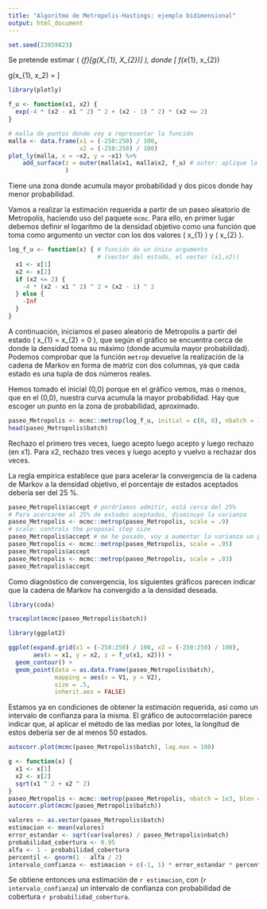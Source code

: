 ```yaml
---
title: "Algoritmo de Metropolis-Hastings: ejemplo bidimensional"
output: html_document
---
```


```r
set.seed(23059823)
```

Se pretende estimar \( \mathbb{E}_{f}[g(X_{1}, X_{2})] \), donde
\[
  f(x_{1}, x_{2}) \propto
  \begin{cases}
    \mathrm{e}^{-4 (x_{2} - x_{1}^{2})^{2} + (x_{2} - 1)^{2}}
    &\text{si } x_{2} \leq 2, \\
    0
    &\text{en otro caso.}
  \end{cases}
  \qquad
  g(x_{1}, x_2) = \sqrt{x_{1}^{2} + x_{2}^{2}}
\]

```r
library(plotly)

f_u <- function(x1, x2) {
  exp(-4 * (x2 - x1 ^ 2) ^ 2 + (x2 - 1) ^ 2) * (x2 <= 2)
}

# malla de puntos donde voy a representar la función
malla <- data.frame(x1 = (-250:250) / 100,
                    x2 = (-250:250) / 100)
plot_ly(malla, x = ~x2, y = ~x1) %>% 
    add_surface(z = outer(malla$x1, malla$x2, f_u) # outer: aplique la función en todas las combinaciones de la malla
                )
```

Tiene una zona donde acumula mayor probabilidad y dos picos donde hay menor probabilidad.


Vamos a realizar la estimación requerida a partir de un paseo aleatorio de Metropolis, haciendo uso del paquete `mcmc`. Para ello, en primer lugar debemos definir el logaritmo de la densidad objetivo como una función que toma como argumento un vector con los dos valores \( x_{1} \) y \( x_{2} \).

```r
log_f_u <- function(x) { # función de un único argumento 
                         # (vector del estado, el vector (x1,x2))
  x1 <- x[1]
  x2 <- x[2]
  if (x2 <= 2) {
    -4 * (x2 - x1 ^ 2) ^ 2 + (x2 - 1) ^ 2
  } else {
    -Inf
  }
}
```

A continuación, iniciamos el paseo aleatorio de Metropolis a partir del estado \( x_{1} = x_{2} = 0 \), que según el gráfico se encuentra cerca de donde la densidad toma su máximo (donde acumula mayor probabilidad). Podemos comprobar que la función `metrop` devuelve la realización de la cadena de Markov en forma de matriz con dos columnas, ya que cada estado es una tupla de dos números reales.

Hemos tomado el inicial (0,0) porque en el gráfico vemos, mas o menos, que en el (0,0), nuestra curva acumula la mayor probabilidad. Hay que escoger un punto en la zona de probabilidad, aproximado.

```r
paseo_Metropolis <- mcmc::metrop(log_f_u, initial = c(0, 0), nbatch = 1e4)
head(paseo_Metropolis$batch)
```

Rechazo el primero tres veces, luego acepto luego acepto y luego rechazo (en x1). Para x2, rechazo tres veces y luego acepto y vuelvo a rechazar dos veces.

La regla empírica establece que para acelerar la convergencia de la cadena de Markov a la densidad objetivo, el porcentaje de estados aceptados debería ser del 25 %.

```r
paseo_Metropolis$accept # pordríamos admitir, está cerca del 25%
# Para acercarme al 25% de estados aceptados, disminuyo la varianza
paseo_Metropolis <- mcmc::metrop(paseo_Metropolis, scale = .9) 
# scale: controls the proposal step size
paseo_Metropolis$accept # me he pasado, voy a aumentar la varianza un poco para disminutir el porcentaje de estados aceptados
paseo_Metropolis <- mcmc::metrop(paseo_Metropolis, scale = .95)
paseo_Metropolis$accept
paseo_Metropolis <- mcmc::metrop(paseo_Metropolis, scale = .93)
paseo_Metropolis$accept
```


Como diagnóstico de convergencia, los siguientes gráficos parecen indicar que la cadena de Markov ha convergido a la densidad deseada.

```r
library(coda)

traceplot(mcmc(paseo_Metropolis$batch))

library(ggplot2)

ggplot(expand.grid(x1 = (-250:250) / 100, x2 = (-250:250) / 100),
       aes(x = x1, y = x2, z = f_u(x1, x2))) +
  geom_contour() +
  geom_point(data = as.data.frame(paseo_Metropolis$batch),
             mapping = aes(x = V1, y = V2),
             size = .5,
             inherit.aes = FALSE)
```

Estamos ya en condiciones de obtener la estimación requerida, así como un intervalo de confianza para la misma. El gráfico de autocorrelación parece indicar que, al aplicar el método de las medias por lotes, la longitud de estos debería ser de al menos 50 estados.

```r
autocorr.plot(mcmc(paseo_Metropolis$batch), lag.max = 100)

g <- function(x) {
  x1 <- x[1]
  x2 <- x[2]
  sqrt(x1 ^ 2 + x2 ^ 2)
}
paseo_Metropolis <- mcmc::metrop(paseo_Metropolis, nbatch = 1e3, blen = 1e2, outfun = g)
autocorr.plot(mcmc(paseo_Metropolis$batch))

valores <- as.vector(paseo_Metropolis$batch)
estimacion <- mean(valores)
error_estandar <- sqrt(var(valores) / paseo_Metropolis$nbatch)
probabilidad_cobertura <- 0.95
alfa <- 1 - probabilidad_cobertura
percentil <- qnorm(1 - alfa / 2)
intervalo_confianza <- estimacion + c(-1, 1) * error_estandar * percentil
```

Se obtiene entonces una estimación de `r estimacion`, con (`r intervalo_confianza`) un intervalo de confianza con probabilidad de cobertura `r probabilidad_cobertura`.
